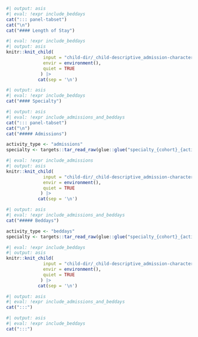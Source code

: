 ```r
#| output: asis
#| eval: !expr include_beddays
cat("::: panel-tabset")
cat("\n")
cat("#### Length of Stay")
```

```r
#| eval: !expr include_beddays
#| output: asis
knitr::knit_child(
              input = "child-dir/_child-descriptive_admission-characteristics_los.qmd",
              envir = environment(),
              quiet = TRUE
             ) |>
            cat(sep = '\n')
```

```r
#| output: asis
#| eval: !expr include_beddays
cat("#### Specialty")
```

```r
#| output: asis
#| eval: !expr include_admissions_and_beddays
cat("::: panel-tabset")
cat("\n")
cat("##### Admissions")
```

```r
activity_type <- "admissions"
specialty <- targets::tar_read_raw(glue::glue("specialty_{cohort}_{activity_type}"))
```

```r
#| eval: !expr include_admissions
#| output: asis
knitr::knit_child(
              input = "child-dir/_child-descriptive_admission-characteristics_specialty.qmd",
              envir = environment(),
              quiet = TRUE
             ) |>
            cat(sep = '\n')
```

```r
#| output: asis
#| eval: !expr include_admissions_and_beddays
cat("##### Beddays")
```

```r
activity_type <- "beddays"
specialty <- targets::tar_read_raw(glue::glue("specialty_{cohort}_{activity_type}"))
```

```r
#| eval: !expr include_beddays
#| output: asis
knitr::knit_child(
              input = "child-dir/_child-descriptive_admission-characteristics_specialty.qmd",
              envir = environment(),
              quiet = TRUE
             ) |>
            cat(sep = '\n')
```

```r
#| output: asis
#| eval: !expr include_admissions_and_beddays
cat(":::")
```

```r
#| output: asis
#| eval: !expr include_beddays
cat(":::")
```